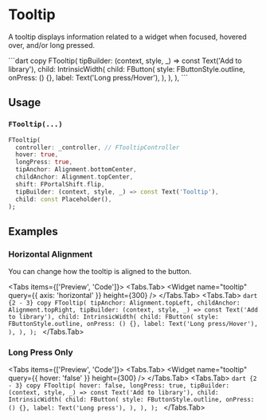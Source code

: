 
# Tooltip

A tooltip displays information related to a widget when focused, hovered over, and/or long pressed.

<LinkBadgeGroup>
  <LinkBadge label="API Reference" href="https://pub.dev/documentation/forui/latest/forui.widgets.tooltip/" />
</LinkBadgeGroup>
<Tabs items={['Preview', 'Code']}>
  <Tabs.Tab>
    <Widget name="tooltip" height={300} />
  </Tabs.Tab>
  <Tabs.Tab>
    ```dart copy FTooltip( tipBuilder: (context, style, _) => const Text('Add to library'), child: IntrinsicWidth(
    child: FButton( style: FButtonStyle.outline, onPress: () {}, label: Text('Long press/Hover'), ), ), ), ```
  </Tabs.Tab>
</Tabs>

## Usage

### `FTooltip(...)`

```dart copy
FTooltip(
  controller: _controller, // FTooltipController
  hover: true,
  longPress: true,
  tipAnchor: Alignment.bottomCenter,
  childAnchor: Alignment.topCenter,
  shift: FPortalShift.flip,
  tipBuilder: (context, style, _) => const Text('Tooltip'),
  child: const Placeholder(),
);
```

## Examples

### Horizontal Alignment

You can change how the tooltip is aligned to the button.

<Tabs items={['Preview', 'Code']}>
  <Tabs.Tab>
    <Widget name="tooltip" query={{ axis: 'horizontal' }} height={300} />
  </Tabs.Tab>
  <Tabs.Tab>
    ```dart {2 - 3} copy FTooltip( tipAnchor: Alignment.topLeft, childAnchor: Alignment.topRight, tipBuilder: (context,
    style, _) => const Text('Add to library'), child: IntrinsicWidth( child: FButton( style: FButtonStyle.outline,
    onPress: () {}, label: Text('Long press/Hover'), ), ), ); ```
  </Tabs.Tab>
</Tabs>

### Long Press Only

<Tabs items={['Preview', 'Code']}>
  <Tabs.Tab>
    <Widget name="tooltip" query={{ hover: 'false' }} height={300} />
  </Tabs.Tab>
  <Tabs.Tab>
    ```dart {2 - 3} copy FTooltip( hover: false, longPress: true, tipBuilder: (context, style, _) => const Text('Add to
    library'), child: IntrinsicWidth( child: FButton( style: FButtonStyle.outline, onPress: () {}, label: Text('Long
    press'), ), ), ); ```
  </Tabs.Tab>
</Tabs>
